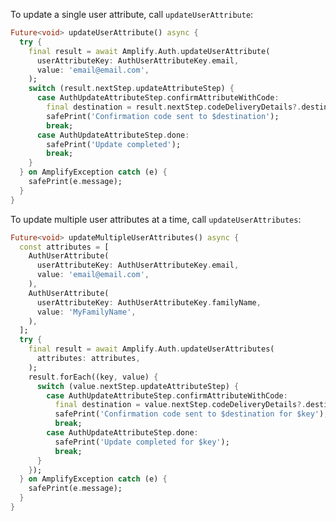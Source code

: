To update a single user attribute, call `updateUserAttribute`:

```dart
Future<void> updateUserAttribute() async {
  try {
    final result = await Amplify.Auth.updateUserAttribute(
      userAttributeKey: AuthUserAttributeKey.email,
      value: 'email@email.com',
    );
    switch (result.nextStep.updateAttributeStep) {
      case AuthUpdateAttributeStep.confirmAttributeWithCode:
        final destination = result.nextStep.codeDeliveryDetails?.destination;
        safePrint('Confirmation code sent to $destination');
        break;
      case AuthUpdateAttributeStep.done:
        safePrint('Update completed');
        break;
    }
  } on AmplifyException catch (e) {
    safePrint(e.message);
  }
}
```

To update multiple user attributes at a time, call `updateUserAttributes`:

```dart
Future<void> updateMultipleUserAttributes() async {
  const attributes = [
    AuthUserAttribute(
      userAttributeKey: AuthUserAttributeKey.email,
      value: 'email@email.com',
    ),
    AuthUserAttribute(
      userAttributeKey: AuthUserAttributeKey.familyName,
      value: 'MyFamilyName',
    ),
  ];
  try {
    final result = await Amplify.Auth.updateUserAttributes(
      attributes: attributes,
    );
    result.forEach((key, value) {
      switch (value.nextStep.updateAttributeStep) {
        case AuthUpdateAttributeStep.confirmAttributeWithCode:
          final destination = value.nextStep.codeDeliveryDetails?.destination;
          safePrint('Confirmation code sent to $destination for $key');
          break;
        case AuthUpdateAttributeStep.done:
          safePrint('Update completed for $key');
          break;
      }
    });
  } on AmplifyException catch (e) {
    safePrint(e.message);
  }
}
```
